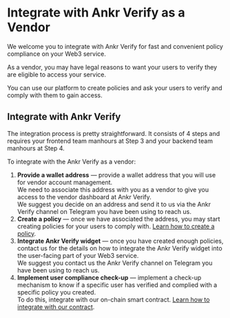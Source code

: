 # Integrate with Ankr Verify as a Vendor

We welcome you to integrate with Ankr Verify for fast and convenient policy compliance on your Web3 service.

As a vendor, you may have legal reasons to want your users to verify they are eligible to access your service.

You can use our platform to create policies and ask your users to verify and comply with them to gain access.

## Integrate with Ankr Verify
The integration process is pretty straightforward. It consists of 4 steps and requires your frontend team manhours at Step 3 and your backend team manhours at Step 4.

To integrate with the Ankr Verify as a vendor:
1. **Provide a wallet address** — provide a wallet address that you will use for vendor account management.<br/> We need to associate this address with you as a vendor to give you access to the vendor dashboard at Ankr Verify.<br/>
We suggest you decide on an address and send it to us via the Ankr Verify channel on Telegram you have been using to reach us.
2. **Create a policy** — once we have associated the address, you may start creating policies for your users to comply with. [Learn how to create a policy](/verify/getting-started/create-policy/).
3. **Integrate Ankr Verify widget** — once you have created enough policies, contact us for the details on how to integrate the Ankr Verify widget into the user-facing part of your Web3 service.<br/>
We suggest you contact us the Ankr Verify channel on Telegram you have been using to reach us.
4. **Implement user compliance check-up** — implement a check-up mechanism to know if a specific user has verified and complied with a specific policy you created.<br/>
To do this, integrate with our on-chain smart contract. [Learn how to integrate with our contract](/verify/check-user-compliance/).
